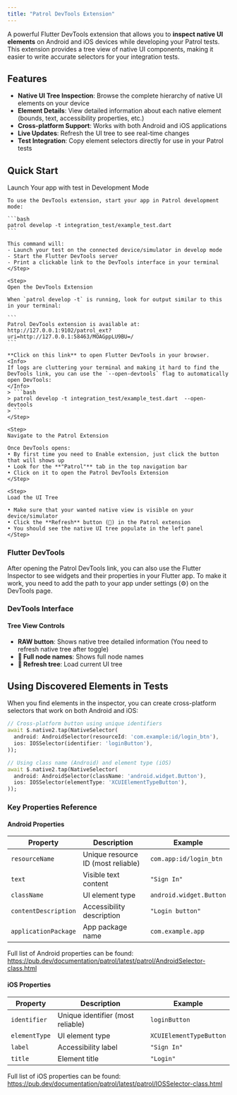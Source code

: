 ```yaml
---
title: "Patrol DevTools Extension"
---
```



A powerful Flutter DevTools extension that allows you to **inspect native UI elements** on Android and iOS devices while developing your Patrol tests. This extension provides a tree view of native UI components, making it easier to write accurate selectors for your integration tests.

## Features

- **Native UI Tree Inspection**: Browse the complete hierarchy of native UI elements on your device
- **Element Details**: View detailed information about each native element (bounds, text, accessibility properties, etc.)
- **Cross-platform Support**: Works with both Android and iOS applications
- **Live Updates**: Refresh the UI tree to see real-time changes
- **Test Integration**: Copy element selectors directly for use in your Patrol tests

## Quick Start

<Steps>
    <Step>
    Launch Your app with test in Development Mode

    To use the DevTools extension, start your app in Patrol development mode:

    ```bash
    patrol develop -t integration_test/example_test.dart
    ```

    This command will:
    - Launch your test on the connected device/simulator in develop mode
    - Start the Flutter DevTools server
    - Print a clickable link to the DevTools interface in your terminal
    </Step>

    <Step>
    Open the DevTools Extension

    When `patrol develop -t` is running, look for output similar to this in your terminal:

    ```
    Patrol DevTools extension is available at:
    http://127.0.0.1:9102/patrol_ext?uri=http://127.0.0.1:58463/MOAGppLU9BU=/
    ```

    **Click on this link** to open Flutter DevTools in your browser.
    <Info>
    If logs are cluttering your terminal and making it hard to find the DevTools link, you can use the `--open-devtools` flag to automatically open DevTools:
    </Info>
    > ```bash
    > patrol develop -t integration_test/example_test.dart  --open-devtools
    > ```
    </Step>

    <Step>
    Navigate to the Patrol Extension

    Once DevTools opens:
    • By first time you need to Enable extension, just click the button that will shows up
    • Look for the **"Patrol"** tab in the top navigation bar
    • Click on it to open the Patrol DevTools Extension
    </Step>

    <Step>
    Load the UI Tree

    • Make sure that your wanted native view is visible on your device/simulator
    • Click the **Refresh** button (🔄) in the Patrol extension
    • You should see the native UI tree populate in the left panel
    </Step>
</Steps>

### Flutter DevTools
After opening the Patrol DevTools link, you can also use the Flutter Inspector to see widgets and their
properties in your Flutter app. To make it work, you need to add the path to your app under settings (⚙️) on the DevTools page.

### DevTools Interface

#### Tree View Controls
- **RAW button**: Shows native tree detailed information (You need to refresh native tree after toggle)
- **📱 Full node names**: Shows full node names
- **🔄 Refresh tree**: Load current UI tree

## Using Discovered Elements in Tests

When you find elements in the inspector, you can create cross-platform selectors that work on both Android and iOS:

```dart
// Cross-platform button using unique identifiers
await $.native2.tap(NativeSelector(
  android: AndroidSelector(resourceId: 'com.example:id/login_btn'),
  ios: IOSSelector(identifier: 'loginButton'),
));

// Using class name (Android) and element type (iOS)
await $.native2.tap(NativeSelector(
  android: AndroidSelector(className: 'android.widget.Button'),
  ios: IOSSelector(elementType: 'XCUIElementTypeButton'),
));

```

### Key Properties Reference

#### Android Properties

| Property | Description | Example |
|----------|-------------|---------|
| `resourceName` | Unique resource ID (most reliable) | `com.app:id/login_btn` |
| `text` | Visible text content | `"Sign In"` |
| `className` | UI element type | `android.widget.Button` |
| `contentDescription` | Accessibility description | `"Login button"` |
| `applicationPackage` | App package name | `com.example.app` |

Full list of Android properties can be found:
https://pub.dev/documentation/patrol/latest/patrol/AndroidSelector-class.html

#### iOS Properties

| Property | Description | Example |
|----------|-------------|---------|
| `identifier` | Unique identifier (most reliable) | `loginButton` |
| `elementType` | UI element type | `XCUIElementTypeButton` |
| `label` | Accessibility label | `"Sign In"` |
| `title` | Element title | `"Login"` |

Full list of iOS properties can be found:
https://pub.dev/documentation/patrol/latest/patrol/IOSSelector-class.html
